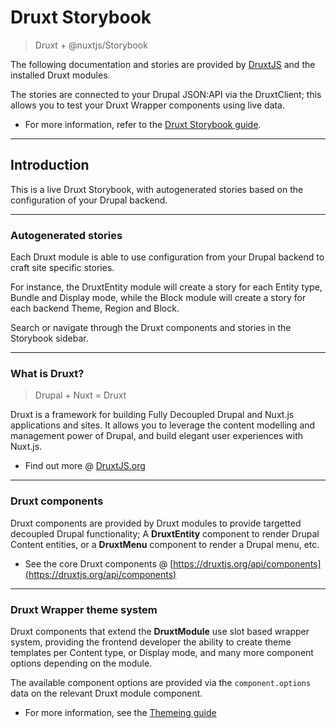 
<Meta title="Druxt/README" />

# Druxt Storybook

> Druxt + @nuxtjs/Storybook

The following documentation and stories are provided by
[DruxtJS](https://druxtjs.org) and the installed Druxt modules.

The stories are connected to your Drupal JSON:API via the DruxtClient; this
allows you to test your Druxt Wrapper components using live data.

- For more information, refer to the
[Druxt Storybook guide](https://druxtjs.org/guide/storybook).

---

## Introduction

This is a live Druxt Storybook, with autogenerated stories based on the
configuration of your Drupal backend.

---

### Autogenerated stories

Each Druxt module is able to use configuration from your Drupal backend to craft
site specific stories.

For instance, the DruxtEntity module will create a story for each Entity type,
Bundle and Display mode, while the Block module will create a story for each
backend Theme, Region and Block.

Search or navigate through the Druxt components and stories in the Storybook
sidebar.

---

### What is Druxt?

> Drupal + Nuxt = Druxt

Druxt is a framework for building Fully Decoupled Drupal and Nuxt.js
applications and sites. It allows you to leverage the content modelling and
management power of Drupal, and build elegant user experiences with Nuxt.js.

- Find out more @ [DruxtJS.org](https://druxtjs.org)

---

### Druxt components

Druxt components are provided by Druxt modules to provide targetted decoupled
Drupal functionality; A **DruxtEntity** component to render Drupal Content
entities, or a **DruxtMenu** component to render a Drupal menu, etc.

- See the core Druxt components @
  [https://druxtjs.org/api/components](https://druxtjs.org/api/components)

---

### Druxt Wrapper theme system

Druxt components that extend the **DruxtModule** use slot based wrapper system,
providing the frontend developer the ability to create theme templates per
Content type, or Display mode, and many more component options depending on the
module.

The available component options are provided via the `component.options` data
on the relevant Druxt module component.

- For more information, see the [Themeing guide](https://druxtjs.org/guide/theming)
